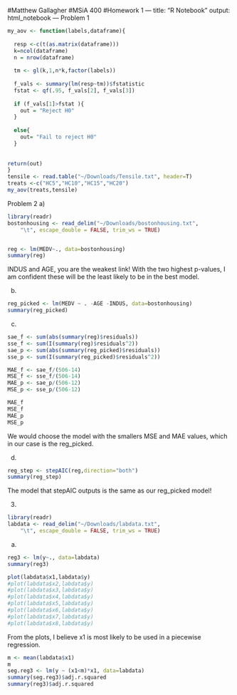 #Matthew Gallagher
#MSiA 400
#Homework 1
---
title: "R Notebook"
output: html_notebook
---
Problem 1
```r
my_aov <- function(labels,dataframe){
  
  resp <-c(t(as.matrix(dataframe)))
  k=ncol(dataframe)
  n = nrow(dataframe)
  
  tm <- gl(k,1,n*k,factor(labels))
  
  f_vals <- summary(lm(resp~tm))$fstatistic
  fstat <- qf(.95, f_vals[2], f_vals[3])
  
  if (f_vals[1]>fstat ){
    out = "Reject H0"
  }
  
  else{
    out= "Fail to reject H0"
  }
  
  
return(out)  
}
tensile <- read.table("~/Downloads/Tensile.txt", header=T)
treats <-c("HC5","HC10","HC15","HC20")
my_aov(treats,tensile)

```


Problem 2
a)
```r
library(readr)
bostonhousing <- read_delim("~/Downloads/bostonhousing.txt", 
    "\t", escape_double = FALSE, trim_ws = TRUE)


reg <- lm(MEDV~., data=bostonhousing)
summary(reg)

```

INDUS and AGE, you are the weakest link! With the two highest p-values, I am confident these will be the least likely to be in the best model.

b)
```r
reg_picked <- lm(MEDV ~ . -AGE -INDUS, data=bostonhousing)
summary(reg_picked)
```


c)
```r
sae_f <- sum(abs(summary(reg)$residuals))
sse_f <- sum(I(summary(reg)$residuals^2))
sae_p <- sum(abs(summary(reg_picked)$residuals))
sse_p <- sum(I(summary(reg_picked)$residuals^2))

MAE_f <- sae_f/(506-14)
MSE_f <- sse_f/(506-14)
MAE_p <- sae_p/(506-12)
MSE_p <- sse_p/(506-12)

MAE_f
MSE_f
MAE_p
MSE_p

```

We would choose the model with the smallers MSE and MAE values, which in our case is the reg_picked.

d)
```r
reg_step <- stepAIC(reg,direction="both")
summary(reg_step)
```
The model that stepAIC outputs is the same as our reg_picked model!


3)
```r
library(readr)
labdata <- read_delim("~/Downloads/labdata.txt", 
    "\t", escape_double = FALSE, trim_ws = TRUE)
```

a)
```r
reg3 <- lm(y~., data=labdata)
summary(reg3)
```

```r

plot(labdata$x1,labdata$y)
#plot(labdata$x2,labdata$y)
#plot(labdata$x3,labdata$y)
#plot(labdata$x4,labdata$y)
#plot(labdata$x5,labdata$y)
#plot(labdata$x6,labdata$y)
#plot(labdata$x7,labdata$y)
#plot(labdata$x8,labdata$y)

```

From the plots, I believe x1 is most likely to be used in a piecewise regression.

```r
m <- mean(labdata$x1)
m
seg.reg3 <- lm(y ~ (x1<m)*x1, data=labdata)
summary(seg.reg3)$adj.r.squared
summary(reg3)$adj.r.squared
```





